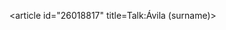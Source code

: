 <article id="26018817" title=Talk:Ávila (surname)>
	<talkpage id="26018817" title="Talk:Ávila (surname)">
{{WPPT|class=list}}
{{WikiProject Anthroponymy|class=list}}
	</talkpage>
</article>